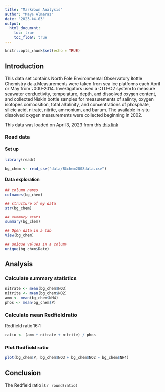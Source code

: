 ```yaml
---
title: "Markdown Analysis"
author: "Maya Almaraz"
date: "2023-04-03"
output: 
  html_document:
    toc: true
    toc_float: true
---
```


```r
knitr::opts_chunk$set(echo = TRUE)
```

## Introduction

This data set contains North Pole Environmental Observatory Bottle Chemistry data.Measurements were taken from sea ice platforms each April or May from 2000-2014. Investigators used a CTD-O2 system to measure seawater conductivity, temperature, depth, and dissolved oxygen content, and collected Niskin bottle samples for measurements of salinity, oxygen isotopes composition, total alkalinity, and concentrations of phosphate, silicic acid, nitrate, nitrite, ammonium, and barium. The available in-situ dissolved oxygen measurements were collected beginning in 2002.

This data was loaded on April 3, 2023 from this [this link](https://arcticdata.io/catalog/view/doi:10.18739/A25T3FZ8X)

### Read data

#### Set up

```r
library(readr)
```

```r
bg_chem <- read_csv("data/BGchem2008data.csv")
```

#### Data exploration
```r
## column names
colnames(bg_chem)

## structure of my data
str(bg_chem)

## summary stats
summary(bg_chem)

## Open data in a tab
View(bg_chem)

## unique values in a column
unique(bg_chem$Date)
```


## Analysis

### Calculate summary statistics

```r
nitrate <- mean(bg_chem$NO3)
nitrite <- mean(bg_chem$NO2)
amm <- mean(bg_chem$NH4)
phos <- mean(bg_chem$P)
```


### Calculate mean Redfield ratio

Redfield ratio 16:1

```r
ratio <- (amm + nitrate + nitrite) / phos
```


### Plot Redfield ratio

```r
plot(bg_chem$P, bg_chem$NO3 + bg_chem$NO2 + bg_chem$NH4)
```


## Conclusion

The Redfield ratio is `r round(ratio)`